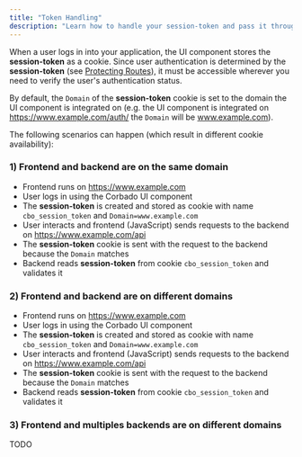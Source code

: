 ```yaml
---
title: "Token Handling"
description: "Learn how to handle your session-token and pass it through your system."
---
```


When a user logs in into your application, the UI component stores the **session-token** as a cookie. Since user authentication is determined by the **session-token** (see [Protecting Routes](./protecting-routes)), it must be accessible wherever you need to verify the user's authentication status.

By default, the `Domain` of the **session-token** cookie is set to the domain the UI component is integrated on (e.g. the UI component is integrated on https://www.example.com/auth/ the `Domain` will be www.example.com).

The following scenarios can happen (which result in different cookie availability):

### 1) Frontend and backend are on the same domain

- Frontend runs on https://www.example.com
- User logs in using the Corbado UI component
- The **session-token** is created and stored as cookie with name `cbo_session_token` and `Domain=www.example.com`
- User interacts and frontend (JavaScript) sends requests to the backend on https://www.example.com/api
- The **session-token** cookie is sent with the request to the backend because the `Domain` matches
- Backend reads **session-token** from cookie `cbo_session_token` and validates it

### 2) Frontend and backend are on different domains

- Frontend runs on https://www.example.com
- User logs in using the Corbado UI component
- The **session-token** is created and stored as cookie with name `cbo_session_token` and `Domain=www.example.com`
- User interacts and frontend (JavaScript) sends requests to the backend on https://www.example.com/api
- The **session-token** cookie is sent with the request to the backend because the `Domain` matches
- Backend reads **session-token** from cookie `cbo_session_token` and validates it

### 3) Frontend and multiples backends are on different domains

TODO